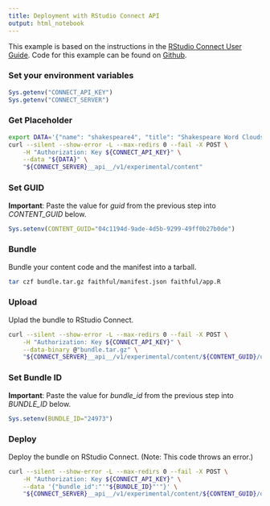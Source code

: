```yaml
---
title: Deployment with RStudio Connect API
output: html_notebook
---
```


This example is based on the instructions in the [RStudio Connect User Guide](https://docs.rstudio.com/connect/user/cookbook.html#cookbook-deploying). Code for this example can be found on [Github](https://github.com/nwstephens/connect-api).

### Set your environment variables

```r
Sys.getenv("CONNECT_API_KEY")
Sys.getenv("CONNECT_SERVER")
```

### Get Placeholder

```bash
export DATA='{"name": "shakespeare4", "title": "Shakespeare Word Clouds"}'
curl --silent --show-error -L --max-redirs 0 --fail -X POST \
    -H "Authorization: Key ${CONNECT_API_KEY}" \
    --data "${DATA}" \
    "${CONNECT_SERVER}__api__/v1/experimental/content"
```

### Set GUID

**Important**: Paste the value for *guid* from the previous step into *CONTENT_GUID* below.

```r
Sys.setenv(CONTENT_GUID="04c1194d-9ade-4d5b-9299-49ff0b27b0de")
```

### Bundle

Bundle your content code and the manifest into a tarball.

```bash
tar czf bundle.tar.gz faithful/manifest.json faithful/app.R
```

### Upload

Uplad the bundle to RStudio Connect.

```bash
curl --silent --show-error -L --max-redirs 0 --fail -X POST \
    -H "Authorization: Key ${CONNECT_API_KEY}" \
    --data-binary @"bundle.tar.gz" \
    "${CONNECT_SERVER}__api__/v1/experimental/content/${CONTENT_GUID}/upload"
```

### Set Bundle ID

**Important**: Paste the value for *bundle_id* from the previous step into *BUNDLE_ID* below.

```r
Sys.setenv(BUNDLE_ID="24973")
```

### Deploy

Deploy the bundle on RStudio Connect. (Note: This code throws an error.)

```bash
curl --silent --show-error -L --max-redirs 0 --fail -X POST \
    -H "Authorization: Key ${CONNECT_API_KEY}" \
    --data '{"bundle_id":"'"${BUNDLE_ID}"'"}' \
    "${CONNECT_SERVER}__api__/v1/experimental/content/${CONTENT_GUID}/deploy"
```




